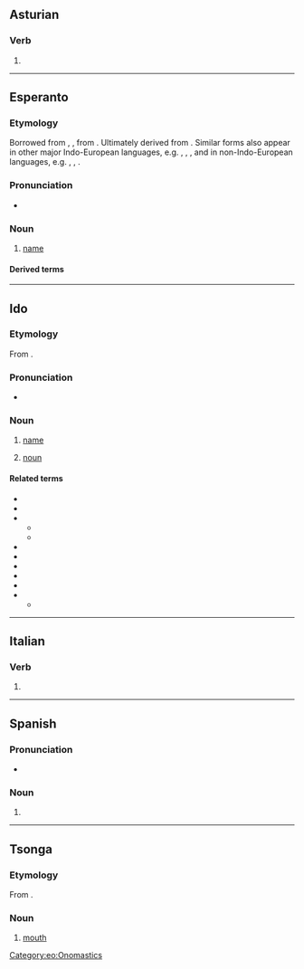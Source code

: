 {{also|nomó|nomò|-nomo}}
==Asturian==

===Verb===
{{ast-verb form}}

# {{inflection of|ast|nomar||1|s|pres|ind}}

----

==Esperanto==

===Etymology===
Borrowed from {{bor|eo|fr|nom}}, {{bor|eo|it|nome}}, from {{der|eo|la|nōmen}}. Ultimately derived from {{der|eo|ine-pro|*h₁nómn̥||name}}. Similar forms also appear in other major Indo-European languages, e.g. {{cog|en|name}}, {{cog|de|Name}}, {{cog|hi|नाम}}, and in non-Indo-European languages, e.g. {{cog|fi|nimi}}, {{cog|id|nama}}, {{cog|ja|なまえ|tr=namae}}.

===Pronunciation===
{{eo-IPA}}
* {{audio|eo|Eo-nomo.ogg|Audio}}

===Noun===
{{eo-head}}

# [[name]]
#: {{uxi|eo|Mia '''nomo''' estas Aleksandro. Kio estas via '''nomo'''?|My '''name''' is Alexander. What is your '''name'''?}}

====Derived terms====
{{der3
|eo|{{l|eo|alnomo|t=nickname; surname; cognomen}}
|{{l|eo|antaŭnomo|t=first name, forename}}
|{{l|eo|baptonomo|t=[[Christian name]]}}
|{{l|eo|familinomo|t=[[family name]]}}
|{{l|eo|kaŝnomo|t=name used to hide one's identity, [[pseudonym]]}}
|{{l|eo|kromnomo|t=[[cognomen]]}}
|{{l|eo|moknomo|t=a derogatory nickname}}
|{{l|eo|[[neformala]] [[nomo]]|t=informal name, [[nickname]]}}
|{{l|eo|nomi|t=to name something}}
|{{l|eo|patronomo|t=[[patronym]]}}
|{{l|eo|samnoma|t=having the same name, [[homonymous]]}}
|{{l|eo|sennoma|t=nameless}}
|{{l|eo|ŝercnomo|t=a joking nickname}}
}}

{{eo BRO|2}}
{{Universala Vortaro}}

[[Category:eo:Onomastics]]

----

==Ido==

===Etymology===
From {{af|io|nomar|t1=to name, call|-o|t2=noun}}.

===Pronunciation===
* {{IPA|io|/ˈno.mo/|/ˈnɔ.mɔ/}}

===Noun===
{{io-noun|nom}}

# [[name]]
# {{lb|io|grammar}} [[noun]]

====Related terms====
{{top2}}
* {{l|io|nomar|t=to name, call}}
* {{l|io|nomesar|t=to be named, to be called}}
* {{l|io|nomizar|t=to name, give a name to}}
** {{l|io|nomizo|t=naming, appellation}}
** {{l|io|nomizado|t=nomenclature}}
* {{l|io|nomuro|t=naming, appellation}}
* {{l|io|nome|t=namely}}
* {{l|io|baptonomo|t=Christian name}}
* {{l|io|prenomo|t=first name}}
* {{l|io|sennoma|t=nameless}}
* {{l|io|surnomo|t=surname, family name}}
** {{l|io|surnomacho|t=nickname, sobriquet}}
{{bottom}}

----

==Italian==

===Verb===
{{head|it|verb form}}

# {{inflection of|it|nomare||1|s|pres|indc}}

----

==Spanish==

===Pronunciation===
* {{es-IPA}}

===Noun===
{{es-noun|m}}

# {{alternative form of|es|gnomo}}

----

==Tsonga==

===Etymology===
From {{inh|ts|bnt-pro|*mʊ̀dòmò}}.

===Noun===
{{ts-noun|3|4|milomo}}

# [[mouth]]